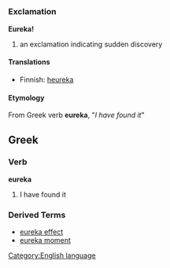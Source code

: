 =={{en}}==
[[Category:English language]]

===Exclamation===
'''Eureka!'''

#an exclamation indicating sudden discovery

====Translations====
*Finnish: [[heureka]]

====Etymology====
From Greek verb '''eureka''', "''I have found it''"

==Greek==
===Verb===
'''eureka'''

# I have found it

===Derived Terms===
*[[eureka effect]]
*[[eureka moment]]